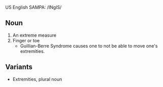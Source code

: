 US English SAMPA: /INgIS/

==Noun==
#An extreme measure
#Finger or toe
#*Guillian-Berre Syndrome causes one to not be able to move one's extremities.

==Variants==
*Extremities, plural noun